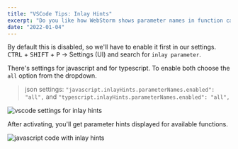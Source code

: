 ```yaml
---
title: "VSCode Tips: Inlay Hints"
excerpt: "Do you like how WebStorm shows parameter names in function calls? VSCode can do it too."
date: "2022-01-04"
---
```


By default this is disabled, so we'll have to enable it first in our settings. <kbd>CTRL</kbd> + <kbd>SHIFT</kbd> + <kbd>P</kbd> -> Settings (UI) and search for `inlay parameter`.

There's settings for javascript and for typescript. To enable both choose the `all` option from the dropdown.

> json settings: `"javascript.inlayHints.parameterNames.enabled": "all",` and `"typescript.inlayHints.parameterNames.enabled": "all",`

![vscode settings for inlay hints](/images/vscode-inlay-hints/01.png)

After activating, you'll get parameter hints displayed for available functions.

![javascript code with inlay hints](/images/vscode-inlay-hints/02.png)
